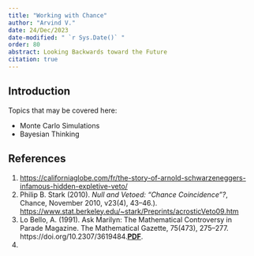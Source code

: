 ```yaml
---
title: "Working with Chance"
author: "Arvind V."
date: 24/Dec/2023
date-modified: " `r Sys.Date()` "
order: 80
abstract: Looking Backwards toward the Future
citation: true
---
```


## Introduction
Topics that may be covered here:\

- Monte Carlo Simulations\
- Bayesian Thinking\








## References

1. <https://californiaglobe.com/fr/the-story-of-arnold-schwarzeneggers-infamous-hidden-expletive-veto/>\
1. Philip B. Stark (2010). *Null and Vetoed: "Chance Coincidence"?*, Chance, November 2010, v23(4), 43–46.). <https://www.stat.berkeley.edu/~stark/Preprints/acrosticVeto09.htm>
1. Lo Bello, A. (1991). Ask Marilyn: The Mathematical Controversy in Parade Magazine. The Mathematical Gazette, 75(473), 275–277. https://doi.org/10.2307/3619484.<u>[**PDF**](bello1991.pdf)</u>.
1. 
